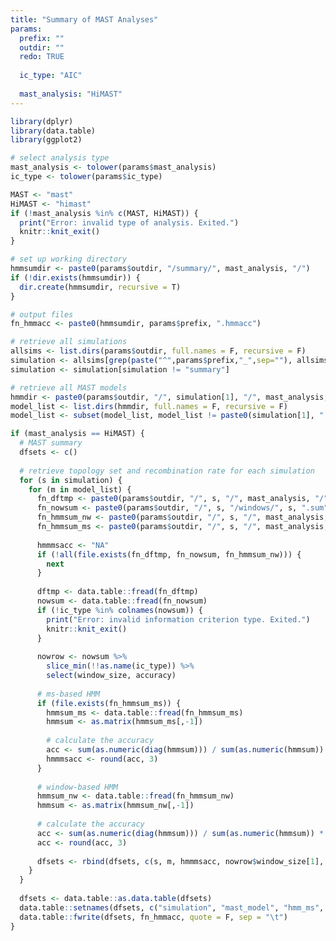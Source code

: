 ```yaml
---
title: "Summary of MAST Analyses"
params:
  prefix: ""
  outdir: ""
  redo: TRUE
  
  ic_type: "AIC"
  
  mast_analysis: "HiMAST"
---
```


```r
library(dplyr)
library(data.table)
library(ggplot2)

# select analysis type
mast_analysis <- tolower(params$mast_analysis)
ic_type <- tolower(params$ic_type)

MAST <- "mast"
HiMAST <- "himast"
if (!mast_analysis %in% c(MAST, HiMAST)) {
  print("Error: invalid type of analysis. Exited.")
  knitr::knit_exit()
}

# set up working directory
hmmsumdir <- paste0(params$outdir, "/summary/", mast_analysis, "/")
if (!dir.exists(hmmsumdir)) {
  dir.create(hmmsumdir, recursive = T)
}

# output files
fn_hmmacc <- paste0(hmmsumdir, params$prefix, ".hmmacc")
```

```r
# retrieve all simulations
allsims <- list.dirs(params$outdir, full.names = F, recursive = F)
simulation <- allsims[grep(paste("^",params$prefix,"_",sep=""), allsims)]
simulation <- simulation[simulation != "summary"]

# retrieve all MAST models 
hmmdir <- paste0(params$outdir, "/", simulation[1], "/", mast_analysis, "/")
model_list <- list.dirs(hmmdir, full.names = F, recursive = F)
model_list <- subset(model_list, model_list != paste0(simulation[1], ".mast.tops"))

if (mast_analysis == HiMAST) {
  # MAST summary
  dfsets <- c()
  
  # retrieve topology set and recombination rate for each simulation
  for (s in simulation) {
    for (m in model_list) {
      fn_dftmp <- paste0(params$outdir, "/", s, "/", mast_analysis, "/", m, "/summary/", s, ".mh.sum")
      fn_nowsum <- paste0(params$outdir, "/", s, "/windows/", s, ".sum")
      fn_hmmsum_nw <- paste0(params$outdir, "/", s, "/", mast_analysis, "/", m, "/summary/", s, ".hmmnow")
      fn_hmmsum_ms <- paste0(params$outdir, "/", s, "/", mast_analysis, "/", m, "/summary/", s, ".hmmms")
      
      hmmmsacc <- "NA"
      if (!all(file.exists(fn_dftmp, fn_nowsum, fn_hmmsum_nw))) {
        next
      }
      
      dftmp <- data.table::fread(fn_dftmp)
      nowsum <- data.table::fread(fn_nowsum)
      if (!ic_type %in% colnames(nowsum)) {
        print("Error: invalid information criterion type. Exited.")
        knitr::knit_exit()
      }
    
      nowrow <- nowsum %>%
        slice_min(!!as.name(ic_type)) %>%
        select(window_size, accuracy)
      
      # ms-based HMM
      if (file.exists(fn_hmmsum_ms)) {
        hmmsum_ms <- data.table::fread(fn_hmmsum_ms)
        hmmsum <- as.matrix(hmmsum_ms[,-1])
      
        # calculate the accuracy 
        acc <- sum(as.numeric(diag(hmmsum))) / sum(as.numeric(hmmsum)) * 100
        hmmmsacc <- round(acc, 3)
      }
      
      # window-based HMM
      hmmsum_nw <- data.table::fread(fn_hmmsum_nw)
      hmmsum <- as.matrix(hmmsum_nw[,-1])
    
      # calculate the accuracy 
      acc <- sum(as.numeric(diag(hmmsum))) / sum(as.numeric(hmmsum)) * 100
      acc <- round(acc, 3)
      
      dfsets <- rbind(dfsets, c(s, m, hmmmsacc, nowrow$window_size[1], nowrow$accuracy[1], dftmp$accuracy[1], acc))
    }
  }
  
  dfsets <- data.table::as.data.table(dfsets)
  data.table::setnames(dfsets, c("simulation", "mast_model", "hmm_ms", "window_size", "now", "hmm", "hmm_now"))
  data.table::fwrite(dfsets, fn_hmmacc, quote = F, sep = "\t")
}
```
